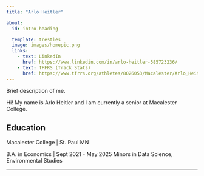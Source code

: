 ```yaml
---
title: "Arlo Heitler"

about:
  id: intro-heading

  template: trestles
  image: images/homepic.png
  links:
    - text: LinkedIn
      href: https://www.linkedin.com/in/arlo-heitler-585723236/
    - text: TFFRS (Track Stats)
      href: https://www.tfrrs.org/athletes/8026053/Macalester/Arlo_Heitler
---
```


:::{#intro-heading}

Brief description of me.

Hi! My name is Arlo Heitler and I am currently a senior at Macalester College.

## Education

Macalester College | St. Paul MN <br>

B.A. in Economics | Sept 2021 - May 2025
Minors in Data Science, Environmental Studies

:::
---
